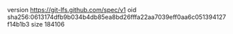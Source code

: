 version https://git-lfs.github.com/spec/v1
oid sha256:0613174dfb9b034b4db85ea8bd26fffa22aa7039eff0aa6c051394127f14b1b3
size 184106
